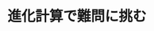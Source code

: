 ﻿---
title: "進化計算で難問に挑む"
category: "情報理工学院"
vol: 89
interviewee: "小野 功"
url: "http://www.ic.dis.titech.ac.jp/main/doku.php"
tags: ["生物","設計","計算","進化","群"]
pdf: "89-4-ono.pdf"
career: ""
preface: "小野研究室では、進化計算と呼ばれるアルゴリズム群を研究している。進化計算とは生物の進化に着想を得て考案されたアルゴリズムの総称であり、設計などの分野で応用されている。本稿では、その中でも関数の最小値や最大値をとる点を求める問題や、組み合わせ問題を解くために小野研究室で考案されたアルゴリズムを紹介する。"
---
